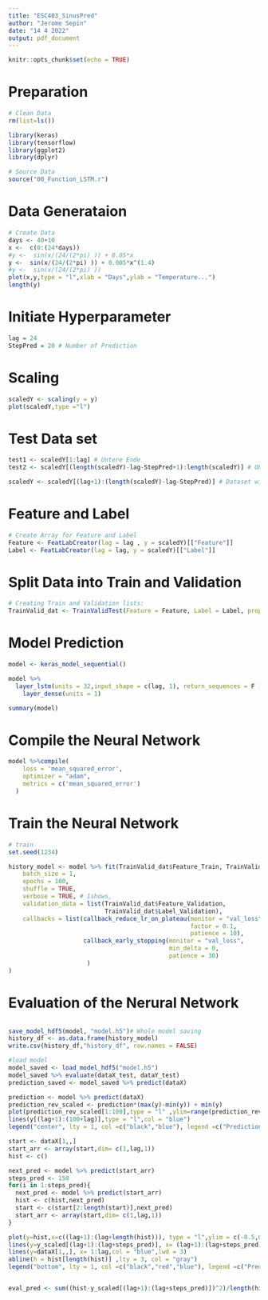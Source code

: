 ```yaml
---
title: "ESC403_SinusPred"
author: "Jerome Sepin"
date: "14 4 2022"
output: pdf_document
---
```


```r
knitr::opts_chunk$set(echo = TRUE)
```


# Preparation
```r

# Clean Data
rm(list=ls())

library(keras)
library(tensorflow)
library(ggplot2)
library(dplyr)

# Source Data
source("00_Function_LSTM.r")

```


# Data Generataion
```r
# Create Data
days <- 40+10
x <-  c(0:(24*days))
#y <-  sin(x/(24/(2*pi) )) + 0.05*x
y <-  sin(x/(24/(2*pi) )) + 0.005*x^(1.4)
#y <-  sin(x/(24/(2*pi) )) 
plot(x,y,type = "l",xlab = "Days",ylab = "Temperature...")
length(y)
```

# Initiate Hyperparameter
```r
lag = 24
StepPred = 20 # Number of Prediction

```



# Scaling
```r
scaledY <- scaling(y = y)
plot(scaledY,type ="l")
```

# Test Data set
```r


test1 <- scaledY[1:lag] # Untere Ende
test2 <- scaledY[(length(scaledY)-lag-StepPred+1):length(scaledY)] # Obere Ende

scaledY <- scaledY[(lag+1):(length(scaledY)-lag-StepPred)] # Dataset without Test Data

```

# Feature and Label
```r

# Create Array for Feature and Label
Feature <- FeatLabCreator(lag = lag , y = scaledY)[["Feature"]]
Label <- FeatLabCreator(lag = lag, y = scaledY)[["Label"]]

```

# Split Data into Train and Validation

```r

# Creating Train and Validation lists:
TrainValid_dat <- TrainValidTest(Feature = Feature, Label = Label, proportion = 0.8)

```

# Model Prediction
```r

model <- keras_model_sequential()

model %>%
  layer_lstm(units = 32,input_shape = c(lag, 1), return_sequences = F ) %>%
    layer_dense(units = 1)

summary(model)


```


# Compile the Neural Network
```r

model %>%compile(
    loss = 'mean_squared_error',
    optimizer = "adam",
    metrics = c('mean_squared_error')
  )
```

# Train the Neural Network
```r

# train
set.seed(1234)

history_model <- model %>% fit(TrainValid_dat$Feature_Train, TrainValid_dat$Label_Train,
    batch_size = 1, 
    epochs = 100, 
    shuffle = TRUE,
    verbose = TRUE, # 1shows,
    validation_data = list(TrainValid_dat$Feature_Validation,
                           TrainValid_dat$Label_Validation),
    callbacks = list(callback_reduce_lr_on_plateau(monitor = "val_loss",
                                                   factor = 0.1,
                                                   patience = 10),
                     callback_early_stopping(monitor = "val_loss",
                                             min_delta = 0,
                                             patience = 30)
                      )
)
```

# Evaluation of the Nerural Network
```r


```

```r
save_model_hdf5(model, "model.h5")# Whole model saving
history_df <- as.data.frame(history_model)
write.csv(history_df,"history_df", row.names = FALSE)

#load model
model_saved <- load_model_hdf5("model.h5")
model_saved %>% evaluate(dataX_test, dataY_test)
prediction_saved <- model_saved %>% predict(dataX)
```


```r
prediction <- model %>% predict(dataX)
prediction_rev_scaled <- prediction*(max(y)-min(y)) + min(y)
plot(prediction_rev_scaled[1:100],type = "l" ,ylim=range(prediction_rev_scaled[1:100], y[(lag+1):(100+lag)]))
lines(y[(lag+1):(100+lag)],type = "l",col = "blue")
legend("center", lty = 1, col =c("black","blue"), legend =c("Prediction", "True"))
```

```r
start <- dataX[1,,]
start_arr <- array(start,dim= c(1,lag,1))
hist <- c()

next_pred <- model %>% predict(start_arr)
steps_pred <- 150
for(i in 1:steps_pred){
  next_pred <- model %>% predict(start_arr)
  hist <- c(hist,next_pred)
  start <- c(start[2:length(start)],next_pred)
  start_arr <- array(start,dim= c(1,lag,1))
}

plot(y=hist,x=c((lag+1):(lag+length(hist))), type = "l",ylim = c(-0.5,0.5), xlim = c(1,(lag+steps_pred)))
lines(y=y_scaled[(lag+1):(lag+steps_pred)], x= (lag+1):(lag+steps_pred),col = "red")
lines(y=dataX[1,,], x= 1:lag,col = "blue",lwd = 3)
abline(h = hist[length(hist)] ,lty = 3, col = "gray")
legend("bottom", lty = 1, col =c("black","red","blue"), legend =c("Prediction", "True","Start"))


eval_pred <- sum((hist-y_scaled[(lag+1):(lag+steps_pred)])^2)/length(hist)
```


```r

```



